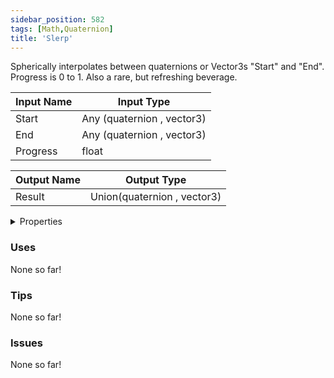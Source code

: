 ```yaml
---
sidebar_position: 582
tags: [Math,Quaternion]
title: 'Slerp'
---
```


Spherically interpolates between quaternions or Vector3s "Start" and "End". Progress is 0 to 1. Also a rare, but refreshing beverage.




<EsbSvg />

| Input Name | Input Type |
|-----------|-----------|
| Start | Any (quaternion , vector3) |
| End | Any (quaternion , vector3) |
| Progress | float |

| Output Name | Output Type |
|-----------|-----------|
| Result | Union(quaternion , vector3) |


<details>
  <summary>Properties</summary>
  <div>
    <div>
    <table>
      <thead>
        <tr>
          <th>Is beta required?</th>
          <th>❌</th>
        </tr>
        <tr>
          <th>Is this chip a trolling risk?</th>
          <th>❌</th>
        </tr>
        <tr>
          <th>Is this chip a role assignment risk?</th>
          <th>❌</th>
        </tr>
        <tr>
          <th>Chip UUID</th>
          <th>8d5f0586-1ecf-42ba-a34f-c6ccbb0eadb9</th>
        </tr>
      </thead>
    </table>
    </div>
  </div>
</details>

### Uses

None so far!

### Tips

None so far!

### Issues

None so far!